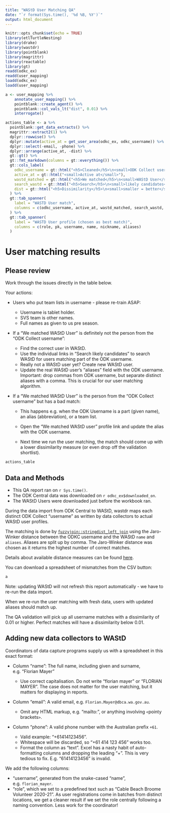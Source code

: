 ```yaml
---
title: "WAStD User Matching QA"
date: "`r format(Sys.time(), '%d %B, %Y')`"
output: html_document
---
```


```{=html}
<style type="text/css">
.main-container {
  max-width: 90%;
  margin-left: auto;
  margin-right: auto;
}
</style>
```
```r
knitr::opts_chunk$set(echo = TRUE)
library(etlTurtleNesting)
library(drake)
library(wastdr)
library(pointblank)
library(magrittr)
library(reactable)
library(gt)
readd(odkc_ex)
readd(user_mapping)
loadd(odkc_ex)
loadd(user_mapping)
```

```r
a <- user_mapping %>%
    annotate_user_mapping() %>%
    pointblank::create_agent() %>%
    pointblank::col_vals_lt("dist", 0.01) %>%
    interrogate()

actions_table <- a %>%
  pointblank::get_data_extracts() %>%
  magrittr::extract2(1) %>%
  dplyr::rowwise() %>% 
  dplyr::mutate(active_at = get_user_area(odkc_ex, odkc_username)) %>% 
  dplyr::select(-email, -phone) %>% 
  dplyr::arrange(active_at, -dist) %>% 
  gt::gt() %>%
  gt::fmt_markdown(columns = gt::everything()) %>%
  gt::cols_label(
    odkc_username = gt::html("<h5>Cleaned</h5>\n<small>ODK Collect username</small>"),
    active_at = gt::html("<small>Active at</small>"),
    wastd_matched = gt::html("<h5>We matched</h5>\n<small>WAStD User</small>"),
    search_wastd = gt::html("<h5>Search</h5>\n<small>likely candidates</small>"),
    dist = gt::html("<h5>Dissimilarity</h5>\n<small>smaller = better</small>")
  ) %>%
  gt::tab_spanner(
    label = "WASTD User match",
    columns = c(odkc_username, active_at, wastd_matched, search_wastd, dist)
  ) %>%
  gt::tab_spanner(
    label = "WASTD User profile (chosen as best match)",
    columns = c(role, pk, username, name, nickname, aliases)
  )
```


# User matching results {.tabset}

## Please review {.active}
Work through the issues directly in the table below.

Your actions:

-   Users who put team lists in username - please re-train ASAP:

    -   Username is tablet holder.
    -   SVS team is other names.
    -   Full names as given to us pre season.

-   If a "We matched WAStD User" is definitely not the person from the "ODK
    Collect username":

    -   Find the correct user in WAStD.
    -   Use the individual links in "Search likely candidates" to search WAStD
        for users matching part of the ODK username.
    -   Really not a WAStD user yet? Create new WAStD user.
    -   Update the real WAStD user's "aliases" field with the ODK username.
        Important: drop commas from ODK username, but separate distinct aliases
        with a comma. This is crucial for our user matching algorithm.

-   If a "We matched WAStD User" is the person from the "ODK Collect username"
    but has a bad match:

    -   This happens e.g. when the ODK Username is a part (given name), an alias
        (abbreviation), or a team list.

    -   Open the "We matched WAStD user" profile link and update the alias with
        the ODK username. 
    
    -   Next time we run the user matching, the match should come up with a 
        lower dissimilarity measure (or even drop off the validation shortlist).

```r
actions_table
```


## Data and Methods

-   This QA report ran on `r Sys.time()`.
-   The ODK Central data was downloaded on `r odkc_ex$downloaded_on`.
-   The WAStD Users were downloaded just before the workbook ran.

During the data import from ODK Central to WAStD, wastdr maps each distinct ODK
Collect "username" as written by data collectors to actual WAStD user profiles.

The matching is done by
[`fuzzyjoin::stringdist_left_join`](http://varianceexplained.org/fuzzyjoin/reference/stringdist_join.html)
using the Jaro-Winker distance between the ODKC username and the WAStD
`name` and `aliases`. Aliases are split up by comma. 
The Jaro-Winker distance was chosen as it returns the highest number of correct
matches.

Details about available distance measures can be found
[here](http://finzi.psych.upenn.edu/library/stringdist/html/stringdist-metrics.html).


You can download a spreadsheet of mismatches from the CSV button:

```r
a
```

Note: updating WAStD will not refresh this report automatically - we have to
re-run the data import.

When we re-run the user matching with fresh data, users with updated aliases 
should match up.

The QA validation will pick up all username matches with a dissimilarity of 0.01
or higher. Perfect matches will have a dissimilarity below 0.01.

## Adding new data collectors to WAStD

Coordinators of data capture programs supply us with a spreadsheet in this exact
format:

-   Column "name": The full name, including given and surname, e.g. "Florian
    Mayer"

    -   Use correct capitalisation. Do not write "florian mayer" or "FLORIAN
        MAYER". The case does not matter for the user matching, but it matters
        for displaying in reports.

-   Column "email": A valid email, e.g. `Florian.Mayer@dbca.wa.gov.au`.

    -   Omit any HTML markup, e.g. "mailto:", or anything involving `<`pointy
        brackets`>`.

-   Column "phone": A valid phone number with the Australian prefix `+61`.

    -   Valid example: "+61414123456".
    -   Whitespace will be discarded, so "+61 414 123 456" works too.
    -   Format the column as "text". Excel has a nasty habit of auto-formatting
        columns and dropping the leading "+". This is very tedious to fix. E.g.
        "61414123456" is invalid.

We add the following columns:

-   "username", generated from the snake-cased "name", e.g. `florian_mayer`.
-   "role", which we set to a predefined text such as "Cable Beach Broome
    Volunteer 2020-21". As user registrations come in batches from distinct
    locations, we get a cleaner result if we set the role centrally following a
    naming convention. Less work for the coordinator!
